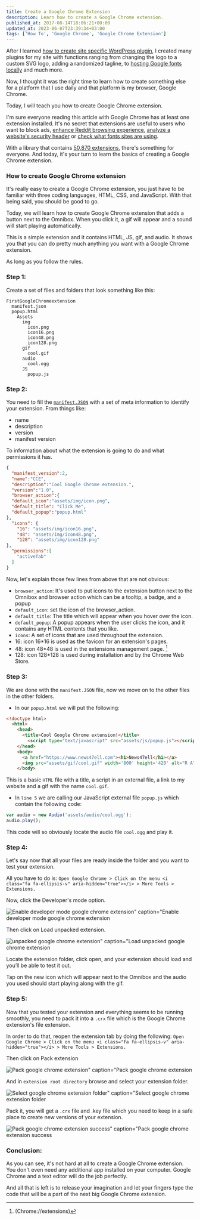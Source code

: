 ```yaml
---
title: Create a Google Chrome Extension
description: Learn how to create a Google Chrome extension.
published_at: 2017-08-14T18:06:21+00:00
updated_at: 2023-06-07T23:39:34+03:00
tags: ['How To', 'Google Chrome', 'Google Chrome Extension']
---
```


After I learned [how to create site specific WordPress plugin][1], I created many plugins for my site with functions ranging from changing the logo to a custom SVG logo, adding a randomized tagline, to [hosting Google fonts locally][2] and much more.

Now, I thought it was the right time to learn how to create something else for a platform that I use daily and that platform is my browser, Google Chrome.

Today, I will teach you how to create Google Chrome extension.

I'm sure everyone reading this article with Google Chrome has at least one extension installed. It's no secret that extensions are useful to users who want to block ads, [enhance Reddit browsing experience][4], [analyze a website's security header][6] or [check what fonts sites are using][7].

With a library that contains [50,870 extensions][8], there's something for everyone. And today, it's your turn to learn the basics of creating a Google Chrome extension.

### How to create Google Chrome extension

It's really easy to create a Google Chrome extension, you just have to be familiar with three coding languages, HTML, CSS, and JavaScript. With that being said, you should be good to go.

Today, we will learn how to create Google Chrome extension that adds a button next to the Omnibox. When you click it, a gif will appear and a sound will start playing automatically.

This is a simple extension and it contains HTML, JS, gif, and audio. It shows you that you can do pretty much anything you want with a Google Chrome extension.

As long as you follow the rules.

### Step 1:

Create a set of files and folders that look something like this:

```text
FirstGoogleChromeextension
  manifest.json
  popup.html
    Assets
      img
        icon.png
        icon16.png
        icon48.png
        icon128.png
      gif
        cool.gif
      audio
        cool.ogg
      JS
        popup.js
```

### Step 2:

You need to fill the [`manifest.JSON`][9] with a set of meta information to identify your extension. From things like:

  * name
  * description
  * version
  * manifest version

To information about what the extension is going to do and what permissions it has.

```json
{
  "manifest_version":2,
  "name":"CCE",
  "description":"Cool Google Chrome extension.",
  "version":"1.0",
  "browser_action":{
  "default_icon":"assets/img/icon.png",
  "default_title": "Click Me",
  "default_popup":"popup.html"
},
  "icons": {
    "16": "assets/img/icon16.png",
    "48": "assets/img/icon48.png",
    "128": "assets/img/icon128.png"
},
  "permissions":[
    "activeTab"
  ]
}
```

Now, let's explain those few lines from above that are not obvious:

  * `browser_action`: It's used to put icons to the extension button next to the Omnibox and browser action which can be a tooltip, a badge, and a popup
  * `default_icon`: set the icon of the browser_action.
  * `default_title`: The title which will appear when you hover over the icon.
  * `default_popup`: A popup appears when the user clicks the icon, and it contains any HTML contents that you like.
  * `icons`: A set of icons that are used throughout the extension.
  * 16: icon 16*16 is used as the favicon for an extension's pages.
  * 48: icon 48*48 is used in the extensions management page. [^fn1]
  * 128: icon 128*128 is used during installation and by the Chrome Web Store.

### Step 3:

We are done with the `manifest.JSON` file, now we move on to the other files in the other folders.

  * In our `popup.html` we will put the following:

```html {5} showLineNumbers
<!doctype html>
  <html>
    <head>
      <title>Cool Google Chrome extension!</title>
        <script type="text/javascript" src="assets/js/popup.js"></script>
    </head>
    <body>
      <a href="https://www.news47ell.com"><h1>News47ell</h1></a>
      <img src="assets/gif/cool.gif" width='800' height='420' alt="R A" style="width: 247px; height: 148px;">
    </body>
```

This is a basic `HTML` file with a title, a script in an external file, a link to my website and a gif with the name `cool.gif`.

  * In `line 5` we are calling our JavaScript external file `popup.js` which contain the following code:

```js
var audio = new Audio('assets/audio/cool.ogg');
audio.play();
```

This code will so obviously locate the audio file `cool.ogg` and play it.

### Step 4:

Let's say now that all your files are ready inside the folder and you want to test your extension.

All you have to do is: `Open Google Chrome > Click on the menu <i class="fa fa-ellipsis-v" aria-hidden="true"></i> > More Tools > Extensions.`

Now, click the Developer's mode option.

![Enable developer mode google chrome extension" caption="Enable developer mode google chrome extension](/images/posts/Enable_developer_mode_Google_chrome_extension.png)

Then click on Load unpacked extension.

![unpacked google chrome extension" caption="Load unpacked google chrome extension](/images/posts/Load_unpacked_Google_chrome_extension.png)

Locate the extension folder, click open, and your extension should load and you’ll be able to test it out.

Tap on the new icon which will appear next to the Omnibox and the audio you used should start playing along with the gif.

### Step 5:

Now that you tested your extension and everything seems to be running smoothly, you need to pack it into a `.crx` file which is the Google Chrome extension's file extension.

In order to do that, reopen the extension tab by doing the following: `Open Google Chrome > Click on the menu <i class="fa fa-ellipsis-v" aria-hidden="true"></i> > More Tools > Extensions.`

Then click on Pack extension

![Pack google chrome extension" caption="Pack google chrome extension](/images/posts/Pack_Google_chrome_extension.png)

And in `extension root directory` browse and select your extension folder.

![Select google chrome extension folder" caption="Select google chrome extension folder](/images/posts/Select_Google_Chrome_extension_folder.png)

Pack it, you will get a `.crx` file and .key file which you need to keep in a safe place to create new versions of your extension.

![Pack google chrome extension success" caption="Pack google chrome extension success](/images/posts/Pack_Google_Chrome_extension_success.png)

### Conclusion:

As you can see, it's not hard at all to create a Google Chrome extension. You don't even need any additional app installed on your computer. Google Chrome and a text editor will do the job perfectly.

And all that is left is to release your imagination and let your fingers type the code that will be a part of the next big Google Chrome extension.

[^fn1]: (Chrome://extensions)

 [1]: https://www.news47ell.com/blog/create-site-specific-wordpress-plugin/
 [2]: https://www.news47ell.com/blog/host-google-fonts-locally-wordpress/
 [4]: https://chrome.google.com/webstore/detail/reddit-enhancement-suite/kbmfpngjjgdllneeigpgjifpgocmfgmb
 [6]: https://chrome.google.com/webstore/detail/securityheadersio-analyse/hbghndjigmobckggakgcalcfbohgkgog
 [7]: https://chrome.google.com/webstore/detail/whatfont/jabopobgcpjmedljpbcaablpmlmfcogm?hl=en
 [8]: https://research.google.com/pubs/pub43346.html
 [9]: https://developer.chrome.com/extensions/manifest
